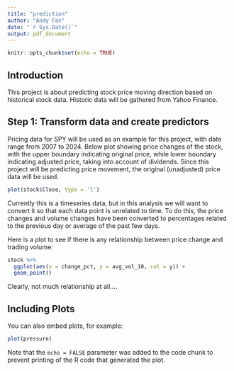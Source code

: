 ```yaml
---
title: "prediction"
author: "Andy Fan"
date: "`r Sys.Date()`"
output: pdf_document
---
```


```r
knitr::opts_chunk$set(echo = TRUE)
```

## Introduction

This project is about predicting stock price moving direction based on historical stock data. Historic data will be gathered from Yahoo Finance.

## Step 1: Transform data and create predictors

Pricing data for SPY will be used as an example for this project, with date range from 2007 to 2024. Below plot showing price changes of the stock, with the upper boundary indicating original price, while lower boundary indicating adjusted price, taking into account of dividends. Since this project will be predicting price movement, the original (unadjusted) price data will be used.

```r
plot(stock$Close, type = 'l')
```

Currently this is a timeseries data, but in this analysis we will want to convert it so that each data point is unrelated to time. To do this, the price changes and volume changes have been converted to percentages related to the previous day or average of the past few days.

Here is a plot to see if there is any relationship between price change and trading volume:

```r
stock %>%
  ggplot(aes(x = change_pct, y = avg_vol_10, col = y)) +
  geom_point()
```

Clearly, not much relationship at all....

## Including Plots

You can also embed plots, for example:

```r
plot(pressure)
```

Note that the `echo = FALSE` parameter was added to the code chunk to prevent printing of the R code that generated the plot.
